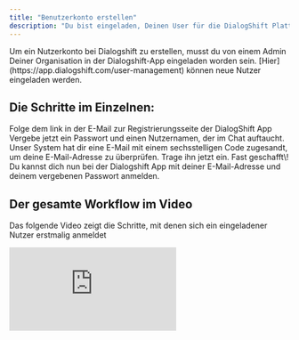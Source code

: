 ```yaml
---
title: "Benutzerkonto erstellen"
description: "Du bist eingeladen, Deinen User für die DialogShift Plattform zu erstellen (Sign-up & Login). "
---
```


<Note>
  Um ein Nutzerkonto bei Dialogshift zu erstellen, musst du von einem Admin Deiner Organisation in der Dialogshift-App eingeladen worden sein. [Hier](https://app.dialogshift.com/user-management) können neue Nutzer eingeladen werden.
</Note>

## Die Schritte im Einzelnen:

<Steps>
  <Step title="Du erhälst eine Einladung zu DialogShift per E-Mail">
    Folge dem link in der E-Mail zur Registrierungsseite der DialogShift App
  </Step>
  <Step title="Username und Passwort vergeben">
    Vergebe jetzt ein Passwort und einen Nutzernamen, der im Chat auftaucht. 
  </Step>
  <Step title="Code aus E-Mail eintragen">
    Unser System hat dir eine E-Mail mit einem sechsstelligen Code zugesandt, um deine E-Mail-Adresse zu überprüfen. Trage ihn jetzt ein. 
  </Step>
  <Step title="Bei DialogShift Anmelden">
    Fast geschafft\! Du kannst dich nun bei der Dialogshift App mit deiner E-Mail-Adresse und deinem vergebenen Passwort anmelden. 
  </Step>
</Steps>

## Der gesamte Workflow im Video

Das folgende Video zeigt die Schritte, mit denen sich ein eingeladener Nutzer erstmalig anmeldet

<iframe className="w-full aspect-video rounded-xl" src="https://player.vimeo.com/video/1097959517?badge=0&autopause=0&player_id=0&app_id=58479" title="Vimeo video player" frameBorder="0" allow="autoplay; fullscreen; picture-in-picture" allowFullScreen />